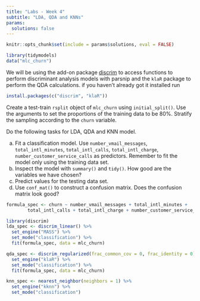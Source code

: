 ```yaml
---
title: "Labs - Week 4"
subtitle: "LDA, QDA and KNNs"
params: 
  solutions: false
---
```


```r
knitr::opts_chunk$set(include = params$solutions, eval = FALSE)
```

```r
library(tidymodels)
data("mlc_churn")
```

We will be using the add-on package [discrim](https://discrim.tidymodels.org/) to access functions to perform discriminant analysis models with parsnip and the `klaR` package to perform the QDA calculations. if you haven't already got it installed run

```r
install.packages(c("discrim", "klaR"))
```

Create a test-train `rsplit` object of `mlc_churn` using `initial_split()`. Use the arguments to set the proportions of the training data to be 80%. Stratify the sampling according to the `churn` variable.

Do the following tasks for LDA, QDA and KNN model.

a. Fit a classification model. Use `number_vmail_messages`, `total_intl_minutes`, `total_intl_calls`, `total_intl_charge`, `number_customer_service_calls` as predictors. Remember to fit the model only using the training data set.
a. Inspect the model with `summary()` and `tidy()`. How good are the variables we have chosen?
a. Predict values for the testing data set.
a. Use `conf_mat()` to construct a confusion matrix. Does the confusion matrix look good?

```r
formula_spec <- churn ~ number_vmail_messages + total_intl_minutes + 
        total_intl_calls + total_intl_charge + number_customer_service_calls

library(discrim)
lda_spec <- discrim_linear() %>%
  set_engine("MASS") %>%
  set_mode("classification") %>%
  fit(formula_spec, data = mlc_churn)

qda_spec <- discrim_regularized(frac_common_cov = 0, frac_identity = 0) %>% 
  set_engine("klaR") %>%
  set_mode("classification") %>%
  fit(formula_spec, data = mlc_churn)

knn_spec <- nearest_neighbor(neighbors = 1) %>%
  set_engine("kknn") %>%
  set_mode("classification")
```
